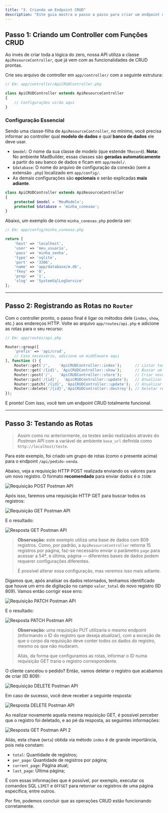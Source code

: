 ```yaml
---
title: "3. Criando um Endpoint CRUD"
description: "Este guia mostra o passo a passo para criar um endpoint de API completo com todas as operações básicas: Listar, Visualizar, Criar, Atualizar e Deletar (CRUD)."
---
```


## Passo 1: Criando um Controller com Funções CRUD

Ao invés de criar toda a lógica do zero, nossa API utiliza a classe `ApiResourceController`, que já vem com as funcionalidades de CRUD prontas.

Crie seu arquivo de controller em `app/controller/` com a seguinte estrutura:

```php
// Em: app/controller/ApiCRUDController.php

class ApiCRUDController extends ApiResourceController
{
    // Configurações virão aqui
}
```

### Configuração Essencial

Sendo uma classe-filha de `ApiResourceController`, no mínimo, você precisa informar ao controller qual **modelo de dados** e qual **banco de dados** ele deve usar.

- `$model`: O nome da sua classe de modelo (que estende `TRecord`). **Nota:** No ambiente MadBuilder, essas classes são **geradas automaticamente** a partir do seu banco de dados e ficam em `app/model/`.
- `$database`: O nome do arquivo de configuração da conexão (sem a extensão `.php`) localizado em `app/config/`.
- As demais configurações são **opcionais** e serão explicadas **mais adiante**.

```php
class ApiCRUDController extends ApiResourceController
{
    protected $model = 'MeuModelo';
    protected $database = 'minha_conexao';
}
```

Abaixo, um exemplo de como `minha_conexao.php` poderia ser:

```php
// Em: app/config/minha_conexao.php

return [
    'host' => 'localhost',
    'user' => 'meu_usuario',
    'pass' => 'minha_senha',
    'type' => 'sqlite',
    'port' => '3306',
    'name' => 'app/database/m.db',
    'fkey' => '0',
    'prep' => '1',
    'slog' => 'SystemSqlLogService'
];
```

---

## Passo 2: Registrando as Rotas no `Router`

Com o controller pronto, o passo final é ligar os métodos dele (`index`, `show`, etc.) aos endereços HTTP. Volte ao arquivo `app/routes/api.php` e adicione as rotas para o seu recurso:

```php
// Em: app/routes/api.php

Router::group([
    'prefix' => 'api/crud',
    // Caso necessário, adicione um middleware aqui
], function () {
    Router::get('/',    'ApiCRUDController::index');      // Listar todos os registros
    Router::get('/{id}', 'ApiCRUDController::show');      // Buscar um registro
    Router::post('/',   'ApiCRUDController::store');      // Criar novo registro
    Router::put('/{id}',  'ApiCRUDController::update');   // Atualizar registro
    Router::patch('/{id}', 'ApiCRUDController::update');  // Atualizar registro parcialmente
    Router::delete('/{id}','ApiCRUDController::destroy'); // Deletar registro
});
```

E pronto\! Com isso, você tem um endpoint CRUD totalmente funcional.

---

## Passo 3: Testando as Rotas

> Assim como no anteriormente, os testes serão realizados através do _Postman API_ com a variável de ambiente `base_url` definida como `http://localhost/teste`.

Para este exemplo, foi criado um grupo de rotas (como o presente acima) para o endpoint `/api/pedido-venda`.

Abaixo, veja a requisição HTTP POST realizada enviando os valores para um novo registro. O formato **recomendado** para enviar dados é o `JSON`:

<img
  src="https://monosnap.ai/image/AlxwVLseJR8eBiTRgpiHxr1TMjJws9"
  alt="Requisição POST Postman API"
  className="mx-auto"
/>

Após isso, faremos uma requisição HTTP GET para buscar todos os registros:

![Requisição GET Postman API](https://monosnap.ai/image/2r4dKoE8DuRbTKPq6xypThtIsYwCLX)

E o resultado:

![Resposta GET Postman API](https://monosnap.ai/image/RmfG1FKvjnn78FtSEuk27k4RSE0uaQ)

> **Observação:** este exemplo utiliza uma base de dados com 809 registros. Como, por padrão, a `ApiResourceController` retorna 15 registros por página, faz-se necessário enviar o parâmetro `page` para acessar a 54ª, e última, página — diferentes bases de dados podem requerer configurações diferentes.
>
> É possível alterar essa configuração, mas veremos isso mais adiante.

Digamos que, após analisar os dados retornados, tenhamos identificado que houve um erro de digitação no campo `valor_total` do novo registro (ID 809). Vamos então corrigir esse erro:

![Requisição PATCH Postman API](https://monosnap.ai/image/608wU9Na40D6lmBkI3hSMRRCVl0wMk)

E o resultado:

![Resposta PATCH Postman API](https://monosnap.ai/image/BXpQbaCljKqC3C4eVPbpVNRSrCJBL3)

> **Observação:** uma requisição PUT utilizaria o mesmo endpoint (informando o ID do registro que deseja atualizar), com a exceção de que o corpo da requisição deve conter todos os dados do registro, mesmo os que não mudaram.
>
> Aliás, da forma que configuramos as rotas, informar o ID numa requisição GET traria o registro correspondente.

O cliente cancelou o pedido? Então, vamos deletar o registro que acabamos de criar (ID 809):

![Requisição DELETE Postman API](https://monosnap.ai/image/vKbOqs4XfyLYYpNi6YklJX6PPmjEEl)

Em caso de sucesso, você deve receber a seguinte resposta:

![Resposta DELETE Postman API](https://monosnap.ai/image/dtlUFXQDOyHCEuKZBlQpNnyK0yWaJE)

Ao realizar novamente aquela mesma requisição GET, é possível perceber que o registro foi deletado, e ao pé da resposta, as seguintes informações:

![Resposta GET Postman API 2](https://monosnap.ai/image/tqjJLxlz50jkgmMs8vvsT87gYrkcWp)

Aliás, esta chave (`meta`) obtida via método `index` é de grande importância, pois nela constam:

- `total`: Quantidade de registros;
- `per_page`: Quantidade de registros por página;
- `current_page`: Página atual;
- `last_page`: Última página;

É com essas informações que é possível, por exemplo, executar os comandos SQL `LIMIT` e `OFFSET` para retornar os registros de uma página específica, entre outros.

Por fim, podemos concluir que as operações CRUD estão funcionando corretamente.